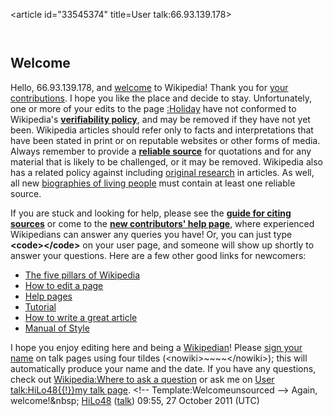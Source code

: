 <article id="33545374" title=User talk:66.93.139.178>
	<talkpage id="33545374" title="User talk:66.93.139.178">

== Welcome ==
Hello, 66.93.139.178, and [[Wikipedia:Welcome, newcomers|welcome]] to Wikipedia! Thank you for [[Special:Contributions/66.93.139.178|your contributions]]. I hope you like the place and decide to stay. Unfortunately, one or more of your edits to the page [[:Holiday]] have not conformed to Wikipedia's '''[[WP:V|verifiability policy]]''', and may be removed if they have not yet been. Wikipedia articles should refer only to facts and interpretations that have been stated in print or on reputable websites or other forms of media. Always remember to provide a '''[[WP:RS|reliable source]]''' for quotations and for any material that is likely to be challenged, or it may be removed. Wikipedia also has a related policy against including [[WP:OR|original research]] in articles.  As well, all new [[WP:BLP|biographies of living people]] must contain at least one reliable source.

If you are stuck and looking for help, please see the '''[[Wikipedia:Citing sources|guide for citing sources]]''' or come to the '''[[Wikipedia:New contributors' help page|new contributors' help page]]''', where experienced Wikipedians can answer any queries you have! Or, you can just type '''&lt;code&gt;{{tl|helpme}}&lt;/code&gt;''' on your user page, and someone will show up shortly to answer your questions. Here are a few other good links for newcomers:
* [[Wikipedia:Five pillars|The five pillars of Wikipedia]]
* [[Wikipedia:How to edit a page|How to edit a page]]
* [[Help:Contents|Help pages]]
* [[Wikipedia:Tutorial|Tutorial]]
* [[Wikipedia:How to write a great article|How to write a great article]]
* [[Wikipedia:Manual of Style|Manual of Style]]

I hope you enjoy editing here and being a [[Wikipedia:Wikipedians|Wikipedian]]! Please [[Wikipedia:Sign your posts on talk pages|sign your name]] on talk pages using four tildes (&lt;nowiki&gt;~~~~&lt;/nowiki&gt;); this will automatically produce your name and the date. If you have any questions, check out [[Wikipedia:Where to ask a question]] or ask me on [[User talk:HiLo48{{!}}my talk page]]. &lt;!-- Template:Welcomeunsourced --&gt; Again, welcome!&amp;nbsp; 
[[User:HiLo48|HiLo48]] ([[User talk:HiLo48|talk]]) 09:55, 27 October 2011 (UTC)
	</talkpage>
</article>